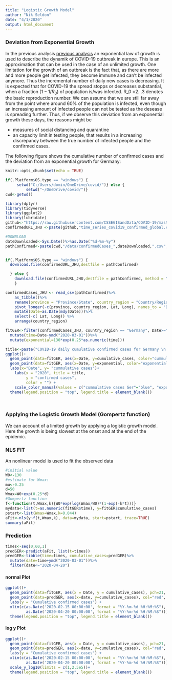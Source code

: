 ```yaml
---
title: "Logistic Growth Model"
author: "Nik Seldon"
date: "4/1/2020"
output: html_document
---
```


### Deviation from Exponential Growth

In the previous analysis [previous analysis]((https://nikseldon.github.io/COVID-19-Analysis/)) an exponential law of growth is used to describe the dynamik of COVID-19 outbreak in europe. This is an approximation that can be used in the case of an unlimited growth. One limitation for the growth of an outbreak is the fact that, as there are more and more people get infected, they become immune and can't be infected anymore. Thus the incremental number of daily new cases is decreasing. It is expected that for COVID-19 the spread stopps or decreases substantial, when a fraction $(1-1/R_0)$ of population is/was infected. R_0 =2...3 denotes the basic reproduction number. We can assume that we are still far away from the point where around 60% of the population is infected, even though an increasing amount of infected people can not be tested as the desease is spreading further. 
Thus, if we observe this deviation from an exponential growth these days, the reasons might be 

* measures of social distancing and quarantine
* an capacity limit in testing people, that results in a increasing discrepancy between the true number of infected people and the confirmed cases.

The following figure shows the cumulative number of confirmed cases and the deviation from an exponential growth for Germany:

```r
knitr::opts_chunk$set(echo = TRUE)
```

```r
if(.Platform$OS.type == "windows") {
     setwd("C:/Users/domin/OneDrive/covid/")} else {
         setwd("~/OneDrive/covid/")}
cwd<-getwd()
```

```r
library(dplyr)
library(tidyverse)
library(ggplot2)
library(lubridate)
github<-"https://raw.githubusercontent.com/CSSEGISandData/COVID-19/master/csse_covid_19_data/csse_covid_19_time_series/"
confirmedURL_JHU <-paste(github,"time_series_covid19_confirmed_global.csv?accessType=DOWNLOAD", sep="")
```


```r
#DOWNLOAD
dateDownloaded<-Sys.Date()%>%as.Date("%d-%m-%y")
pathConfirmed<-paste(cwd,"/data/confirmedCases_",dateDownloaded,".csv",sep="")


if(.Platform$OS.type == "windows") {
  download.file(confirmedURL_JHU,destfile = pathConfirmed)

  } else { 
    download.file(confirmedURL_JHU,destfile = pathConfirmed, method = "curl")
    }
```

```r
confirmedCases_JHU <- read_csv(pathConfirmed)%>%
    as_tibble()%>%
    rename(province = "Province/State", country_region = "Country/Region")%>% 
    pivot_longer(-c(province, country_region, Lat, Long), names_to = "Date", values_to = "cumulative_cases") %>% 
    mutate(Date=as.Date(mdy(Date)))%>%
    select(-c( Lat, Long)) %>%
    arrange(country_region)
```




```r
fitGER<-filter(confirmedCases_JHU, country_region == "Germany", Date>="2020-03-01")%>%
  mutate(time=Date-ymd("2020-03-01"))%>%
  mutate(exponential=130*exp(0.25*as.numeric(time)))
```

```r
title<-paste("COVID-19 daily cumulative confirmed cases for Germany \n data downloaded from Johns Hopkins University: ", dateDownloaded)
ggplot()+
  geom_point(data=fitGER, aes(x=Date, y=cumulative_cases, color="cummulative cases Ger"))+
  geom_point(data=fitGER, aes(x=Date, y=exponential, color="exponential law"),pch=1 )+
  labs(x="Date", y= "cummulative cases")+
    labs(x = "2020", title = title,
         y = "confirmed cases",
         color = "") +
    scale_color_manual(values = c("cummulative cases Ger"="blue", "exponential law"="red"))+
  theme(legend.position = "top", legend.title = element_blank())
 



```


### Applying  the Logistic Growth Model (Gompertz function)

We can account of a limited growth by applying a logistic growth model. Here the growth is being slowest at the onset and at the end of the epidemic. 

### NLS FIT
An nonlinear model is used to fit the observed data


```r
#initial value
W0<-130
#estimate for Wmax:
mu<-0.25
d=50
Wmax=W0+exp(0.25*d)
#Gompertz function
f<-function(t,Wmax,k){W0*exp(log(Wmax/W0)*(1-exp(-k*t)))}
mydata<-list(t=as.numeric(fitGER$time), y=fitGER$cumulative_cases)
pstart<-list(Wmax=Wmax,k=0.044)
aFit<-nls(y~f(t,Wmax,k), data=mydata, start=pstart, trace=TRUE)
summary(aFit)
```

### Prediction
```r
times<-seq(0,60,1)
predGER<-predict(aFit, list(t=times))
predGER<-tibble(time=times, cumulative_cases=predGER)%>%
  mutate(date=time+ymd("2020-03-01"))%>%
  filter(date<="2020-04-20")
```

#### normal Plot
```r
ggplot()+ 
  geom_point(data=fitGER, aes(x = Date, y = cumulative_cases), pch=21, col="blue", cex=2)+
  geom_point(data=predGER, aes(x=date, y=cumulative_cases), col="red", pch=3, cex=.5)+
  labs(y = "Cumulative confirmed cases") +
  xlim(c(as.Date('2020-02-15 00:00:00', format = "%Y-%m-%d %H:%M:%S"),
         as.Date('2020-04-20 00:00:00', format = "%Y-%m-%d %H:%M:%S")))+
  theme(legend.position = "top", legend.title = element_blank())
```

#### log y  Plot

```r
ggplot()+ 
  geom_point(data=fitGER, aes(x = Date, y = cumulative_cases), pch=21, col="blue", cex=2)+
  geom_point(data=predGER, aes(x=date, y=cumulative_cases), col="red", pch=3, cex=.5)+
  labs(y = "Cumulative confirmed cases") +
  xlim(c(as.Date('2020-02-15 00:00:00', format = "%Y-%m-%d %H:%M:%S"),
         as.Date('2020-04-20 00:00:00', format = "%Y-%m-%d %H:%M:%S")))+
  scale_y_log10(limits = c(1,2.5e5))+
  theme(legend.position = "top", legend.title = element_blank())
```

